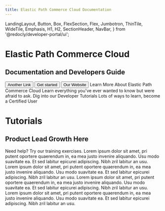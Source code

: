 ```yaml
---
title: Elastic Path Commerce Cloud Documentation
---
```


  LandingLayout,
  Button,
  Box,
  FlexSection,
  Flex,
  Jumbotron,
  ThinTile,
  WideTile,
  Emphasis,
  H1,
  H2,
  SectionHeader,
  NavBar,
} from '@redocly/developer-portal/ui';



<Jumbotron>
  <NavBar location={props.location} standalone={false} />
  <H1>Elastic Path Commerce Cloud</H1>
  <H2>Documentation and Developers Guide</H2>
  <Flex p={20} justifyContent="center">
    <Button variant="outlined" size="xlarge" to="docs">
      Another Link
    </Button>
     <Button size="xlarge" to="docs/index.md">
      Get started
    </Button>
    <Button variant="outlined" size="xlarge" to="https://elasticpath.com">
      Our Website
    </Button>
  </Flex>
</Jumbotron>
<Box my={25}>
  <SectionHeader>
    Learn More About <Emphasis> Elastic Path Commerce Cloud </Emphasis>
  </SectionHeader>
  <FlexSection justifyContent="space-around" flexWrap="wrap">
    <ThinTile to="docs/index.md" icon={icon1} header="Reference Docs">
        Learn everything you've ever wanted to know but were afraid to ask.
    </ThinTile>
    <ThinTile to="docs/index.md" icon={launchFastIcon} header="Developer Tutorials">
        Dig into our Developer Tutorials
    </ThinTile>
    <ThinTile to="contact.mdx" icon={icon3} header="Learning Management">
        Lots of ways to learn, become a Certified User
    </ThinTile>
  </FlexSection>
  <Jumbotron parallaxEffect bgImage={bground}>
    <H1>Tutorials</H1>
    <H2>Product Lead Growth Here</H2>
  </Jumbotron>
  <SectionHeader>
    <Emphasis>Need help? </Emphasis>
    Try our training exercises.
  </SectionHeader>
  <FlexSection justifyContent="space-around" flexWrap="wrap">
    <WideTile to="docs/index.md" header="Publish A Catalog">
        Lorem ipsum dolor sit amet, pri putent oportere quaerendum in, ea mea justo invenire
        aliquando. Usu modo suavitate ea. Et sed labitur epicurei adipiscing. Nibh zril labitur
        an usu.
    </WideTile>
    <WideTile to="docs/index.md" header="Try Our Reference Storefront">
        Lorem ipsum dolor sit amet, pri putent oportere quaerendum in, ea mea justo invenire
        aliquando. Usu modo suavitate ea. Et sed labitur epicurei adipiscing. Nibh zril labitur
        an usu.
    </WideTile>
    <WideTile to="docs/index.md" header="Manage Carts">
        Lorem ipsum dolor sit amet, pri putent oportere quaerendum in, ea mea justo invenire
        aliquando. Usu modo suavitate ea. Et sed labitur epicurei adipiscing. Nibh zril labitur
        an usu.
    </WideTile>
    <WideTile to="docs/index.md" header="Manage Orders">
        Lorem ipsum dolor sit amet, pri putent oportere quaerendum in, ea mea justo invenire
        aliquando. Usu modo suavitate ea. Et sed labitur epicurei adipiscing. Nibh zril labitur
        an usu.
    </WideTile>
  </FlexSection>
</Box>

